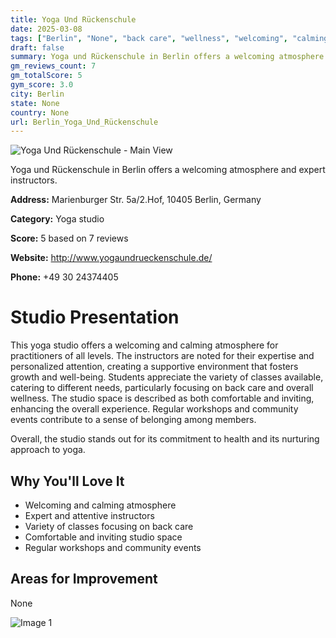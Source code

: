 ```yaml
---
title: Yoga Und Rückenschule
date: 2025-03-08
tags: ["Berlin", "None", "back care", "wellness", "welcoming", "calming", "Berlin"]  
draft: false
summary: Yoga und Rückenschule in Berlin offers a welcoming atmosphere and expert instructors.
gm_reviews_count: 7
gm_totalScore: 5
gym_score: 3.0
city: Berlin
state: None
country: None
url: Berlin_Yoga_Und_Rückenschule
---
```


<div className="aspect-[16/9] relative my-8">
  <img 
    src="https://lh5.googleusercontent.com/p/AF1QipOJ759HEhSLnmWMzPNmneugbxFgt0qmZP79Cg9U=w1920-h1080-k-no"
    alt="Yoga Und Rückenschule - Main View"
    className="object-cover absolute inset-0 w-full h-full rounded-lg"
  />
</div>

Yoga und Rückenschule in Berlin offers a welcoming atmosphere and expert instructors.

**Address:** Marienburger Str. 5a/2.Hof, 10405 Berlin, Germany

**Category:** Yoga studio

**Score:** 5 based on 7 reviews

**Website:** http://www.yogaundrueckenschule.de/

**Phone:** +49 30 24374405

# Studio Presentation

This yoga studio offers a welcoming and calming atmosphere for practitioners of all levels. The instructors are noted for their expertise and personalized attention, creating a supportive environment that fosters growth and well-being. Students appreciate the variety of classes available, catering to different needs, particularly focusing on back care and overall wellness. The studio space is described as both comfortable and inviting, enhancing the overall experience. Regular workshops and community events contribute to a sense of belonging among members.

Overall, the studio stands out for its commitment to health and its nurturing approach to yoga.

## Why You'll Love It

- Welcoming and calming atmosphere
- Expert and attentive instructors
- Variety of classes focusing on back care
- Comfortable and inviting studio space
- Regular workshops and community events

## Areas for Improvement

None

<div className="grid grid-cols-1 xl:grid-cols-2 gap-4 my-8">
<div className="aspect-[4/3] relative"><img src="https://lh5.googleusercontent.com/p/AF1QipOJ759HEhSLnmWMzPNmneugbxFgt0qmZP79Cg9U=w1920-h1080-k-no" alt="Image 1" className="object-cover absolute inset-0 w-full h-full rounded-lg" /></div>
</div>